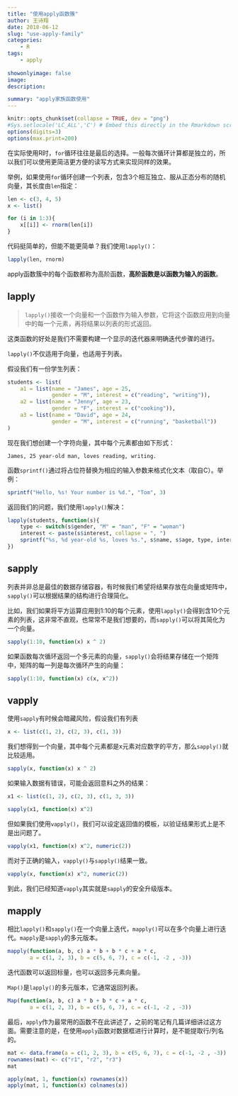 ---
title: "使用apply函数簇"
author: 王诗翔
date: 2018-06-12
slug: "use-apply-family"
categories: 
    - R
tags:
    - apply
    
showonlyimage: false
image: 
description: 

summary: "apply家族函数使用"
---


```{r setup, include=FALSE}
knitr::opts_chunk$set(collapse = TRUE, dev = "png")
#Sys.setlocale('LC_ALL','C') # Embed this directly in the Rmarkdown script that contains the Chinese character comment
options(digits=3)
options(max.print=200)
```

在实际使用R时，`for`循环往往是最后的选择。一般每次循环计算都是独立的，所以我们可以使用更简洁更方便的读写方式来实现同样的效果。

举例，如果使用`for`循环创建一个列表，包含3个相互独立、服从正态分布的随机向量，其长度由`len`指定：

```{r}
len <- c(3, 4, 5)
x <- list()

for (i in 1:3){
    x[[i]] <- rnorm(len[i])
}
```


代码挺简单的，但能不能更简单？我们使用`lapply()`：

```{r}
lapply(len, rnorm)
```

apply函数簇中的每个函数都称为高阶函数，**高阶函数是以函数为输入的函数**。

## lapply

> `lapply()`接收一个向量和一个函数作为输入参数，它将这个函数应用到向量中的每一个元素，再将结果以列表的形式返回。

这类函数的好处是我们不需要构建一个显示的迭代器来明确迭代步骤的进行。

`lapply()`不仅适用于向量，也适用于列表。

假设我们有一份学生列表：

```{r}
students <- list(
    a1 = list(name = "James", age = 25, 
              gender = "M", interest = c("reading", "writing")),
    a2 = list(name = "Jenny", age = 23,
              gender = "F", interest = c("cooking")),
    a3 = list(name = "David", age = 24,
              gender = "M", interest = c("running", "basketball"))
)
```

现在我们想创建一个字符向量，其中每个元素都由如下形式：

```
James, 25 year-old man, loves reading, writing.
```

函数`sprintf()`通过将占位符替换为相应的输入参数来格式化文本（取自C）。举例：

```{r}
sprintf("Hello, %s! Your number is %d.", "Tom", 3)
```

返回我们的问题，我们使用`lapply()`解决：

```{r}
lapply(students, function(s){
    type <- switch(s$gender, "M" = "man", "F" = "woman")
    interest <- paste(s$interest, collapse = ", ")
    sprintf("%s, %d year-old %s, loves %s.", s$name, s$age, type, interest)
})
```

## sapply

列表并非总是最佳的数据存储容器，有时候我们希望将结果存放在向量或矩阵中，`sapply()`可以根据结果的结构进行合理简化。

比如，我们如果将平方运算应用到1:10的每个元素，使用`lapply()`会得到含10个元素的列表，这非常不直观，也常常不是我们想要的，而`sapply()`可以将其简化为一个向量。

```{r}
sapply(1:10, function(x) x ^ 2)
```

如果函数每次循环返回一个多元素的向量，`sapply()`会将结果存储在一个矩阵中，矩阵的每一列是每次循环产生的向量：

```{r}
sapply(1:10, function(x) c(x, x^2))
```

## vapply

使用`sapply`有时候会暗藏风险，假设我们有列表

```{r}
x <- list(c(1, 2), c(2, 3), c(1, 3))
```

我们想得到一个向量，其中每个元素都是x元素对应数字的平方，那么`sapply()`就比较适用。

```{r}
sapply(x, function(x) x ^ 2)
```

如果输入数据有错误，可能会返回意料之外的结果：

```{r}
x1 <- list(c(1, 2), c(2, 3), c(1, 3, 3))

sapply(x1, function(x) x^2)
```

但如果我们使用`vapply()`，我们可以设定返回值的模板，以验证结果形式上是不是出问题了。

```{r, error=TRUE}
vapply(x1, function(x) x^2, numeric(2))
```

而对于正确的输入，`vapply()`与`sapply()`结果一致。

```{r}
vapply(x, function(x) x^2, numeric(2))
```

到此，我们已经知道`vapply`其实就是`sapply`的安全升级版本。

## mapply

相比`lapply()`和`sapply()`在一个向量上迭代，`mapply()`可以在多个向量上进行迭代。`mapply`是`sapply`的多元版本。

```{r}
mapply(function(a, b, c) a * b + b * c + a * c, 
       a = c(1, 2, 3), b = c(5, 6, 7), c = c(-1, -2 , -3))
```

迭代函数可以返回标量，也可以返回多元素向量。

`Map()`是`lapply()`的多元版本，它通常返回列表。

```{r}
Map(function(a, b, c) a * b + b * c + a * c, 
       a = c(1, 2, 3), b = c(5, 6, 7), c = c(-1, -2 , -3))
```


最后，`apply`作为最常用的函数不在此讲述了，之前的笔记有几篇详细讲过这方面。需要注意的是，在使用`apply`函数对数据框进行计算时，是不能提取行/列名的。

```{r}
mat <- data.frame(a = c(1, 2, 3), b = c(5, 6, 7), c = c(-1, -2 , -3))
rownames(mat) <- c("r1", "r2", "r3")
mat
```


```{r}
apply(mat, 1, function(x) rownames(x))
apply(mat, 1, function(x) colnames(x))
```

